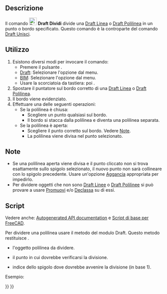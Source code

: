 <languages/>

{{Docnav/it
|[[Draft_Join/it|Unisci]]
|[[Draft_Upgrade/it|Promuovi]]
|[[Draft_Workbench/it|Draft]]
|IconL=Draft_Join.svg
|IconR=Draft_Upgrade.svg
|IconC=Workbench_Draft.svg
}}

{{GuiCommand/it
|Name=Draft Split
|Name/it=Draft Dividi
|MenuLocation=Modifiche → Dividi<br>Modifica → Dividi
|Workbenches=[[Draft_Workbench/it|Draft]],  [[BIM_Workbench/it|BIM]]
|Shortcut={{KEY|S}} {{KEY|P}}
|Version=0.18
|SeeAlso=[[Draft_Join/it|Draft Unisci]]
}}

<span id="Description"></span>
==Descrizione==

Il comando [[Image:Draft_Split.svg|24px]] '''Draft Dividi''' divide una [[Draft_Line/it|Draft Linea]] o [[Draft_Wire/it|Draft Polilinea]] in un punto o bordo specificato. Questo comando è la controparte del comando [[Draft_Join/it|Draft Unisci]].

<span id="Usage"></span>
==Utilizzo==

# Esistono diversi modi per invocare il comando:
#* Premere il pulsante {{Button|[[Image:Draft_Split.svg|16px]] [[Draft_Split/it|Dividi]]}}.
#* [[Draft_Workbench/it|Draft]]: Selezionare l'opzione {{MenuCommand|Modifiche → [[Image:Draft_Split.svg|16px]] Dividi}} dal menu.
#* [[BIM_Workbench/it|BIM]]: Selezionare l'opzione {{MenuCommand|Modifica → [[Image:Draft_Split.svg|16px]] Dividi}} dal menu.
#* Usare la scorciatoia da tastiera: {{KEY|S}} poi {{KEY|P}}.
# Spostare il puntatore sul bordo corretto di una [[Draft_Line/it|Draft Linea]] o [[Draft_Wire/it|Draft Polilinea]].
# Il bordo viene evidenziato.
# Effettuare una delle seguenti operazioni:
#* Se la polilinea è chiusa:
#** Scegliere un punto qualsiasi sul bordo.
#** Il bordo si stacca dalla polilinea e diventa una polilinea separata.
#* Se la polilinea è aperta:
#** Scegliere il punto corretto sul bordo. Vedere [[#Note|Note]].
#** La polilinea viene divisa nel punto selezionato.

<span id="Notes"></span>
== Note ==

* Se una polilinea aperta viene divisa e il punto cliccato non si trova esattamente sullo spigolo selezionato, il nuovo punto non sarà collineare con lo spigolo precedente. Usare un'opzione [[Draft_Snap/it|Aggancia]] appropriata per impedirlo.
* Per dividere oggetti che non sono [[Draft_Line/it|Draft Linee]] o [[Draft_Wire/it|Draft Polilinee]] si può provare a usare [[Draft_Upgrade/it|Promuovi]] e/o [[Draft_Downgrade/it|Declassa]] su di essi.

<span id="Scripting"></span>
==Script==

Vedere anche: [https://freecad.github.io/SourceDoc/ Autogenerated API documentation] e [[FreeCAD Scripting Basics/it|Script di base per FreeCAD]].

Per dividere una polilinea usare il metodo {{incode|split}} del modulo Draft. Questo metodo restituisce {{incode|None}}.

{{Code|code=
split(wire, newPoint, edgeIndex)
}}

* {{incode|wire}} l'oggetto polilinea da dividere.
* {{incode|newPoint}} il punto in cui dovrebbe verificarsi la divisione.
* {{incode|edgeIndex}} indice dello spigolo dove dovrebbe avvenire la divisione (in base 1).

Esempio:

{{Code|code=
import FreeCAD as App
import Draft

doc = App.newDocument()

p1 = App.Vector(0, 0, 0)
p2 = App.Vector(500, 0, 0)
p3 = App.Vector(250, 0, 0)

wire = Draft.make_wire([p1, p2])

Draft.split(wire, p3, 1)
doc.recompute()
}}


{{Docnav/it
|[[Draft_Join/it|Unisci]]
|[[Draft_Upgrade/it|Promuovi]]
|[[Draft_Workbench/it|Draft]]
|IconL=Draft_Join.svg
|IconR=Draft_Upgrade.svg
|IconC=Workbench_Draft.svg
}}

{{Draft Tools navi{{#translation:}}}}
{{Userdocnavi{{#translation:}}}}